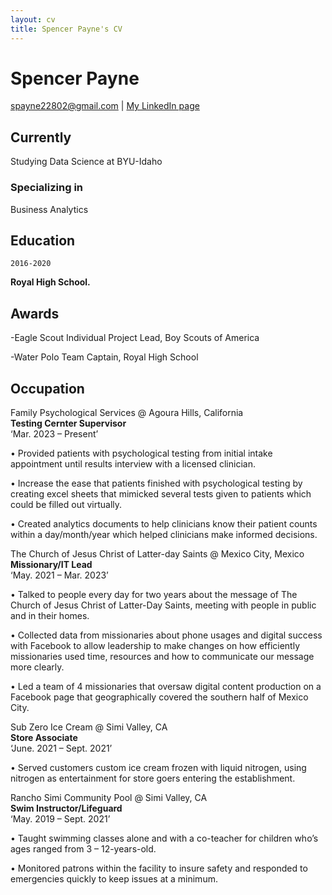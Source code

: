 ```yaml
---
layout: cv
title: Spencer Payne's CV
---
```

# Spencer Payne


<div id="webaddress">
<a href="spayne22802@gmail.com">spayne22802@gmail.com</a>
| <a href="https://www.linkedin.com/in/spencer-payne-95090428b">My LinkedIn page</a>
</div>


## Currently

Studying Data Science at BYU-Idaho

### Specializing in

Business Analytics


## Education

`2016-2020`

__Royal High School.__





## Awards


-Eagle Scout Individual Project Lead, Boy Scouts of America

-Water Polo Team Captain, Royal High School






## Occupation

Family Psychological Services @ Agoura Hills, California  <br>
__Testing Cernter Supervisor__  <br>
'Mar. 2023 – Present'  <br>

•	Provided patients with psychological testing from initial intake appointment until results interview with a licensed clinician.<br>

•	Increase the ease that patients finished with psychological testing by creating excel sheets that mimicked several tests given to patients which could be filled out virtually.<br>

•	Created analytics documents to help clinicians know their patient counts within a day/month/year which helped clinicians make informed decisions.<br>


The Church of Jesus Christ of Latter-day Saints	@ Mexico City, Mexico  <br>
__Missionary/IT Lead__  <br>
'May. 2021 – Mar. 2023'  <br>

•	Talked to people every day for two years about the message of The Church of Jesus Christ of Latter-Day Saints, meeting with people in public and in their homes.<br>

•	Collected data from missionaries about phone usages and digital success with Facebook to allow leadership to make changes on how efficiently missionaries used time, resources and how to communicate our message more clearly.<br>

•	Led a team of 4 missionaries that oversaw digital content production on a Facebook page that geographically covered the southern half of Mexico City.<br>

Sub Zero Ice Cream @ Simi Valley, CA  <br>
__Store Associate__  <br>
'June. 2021 – Sept. 2021'  <br>

•	Served customers custom ice cream frozen with liquid nitrogen, using nitrogen as entertainment for store goers entering the establishment.<br>

Rancho Simi Community Pool @ Simi Valley, CA <br> 
__Swim Instructor/Lifeguard__  <br>
'May. 2019 – Sept. 2021'  <br>


•	Taught swimming classes alone and with a co-teacher for children who’s ages ranged from 3 – 12-years-old.<br>

•	Monitored patrons within the facility to insure safety and responded to emergencies quickly to keep issues at a minimum.<br>



<!-- ### Footer

Last updated: May 2013 -->